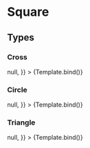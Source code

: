 
<Meta title="MDX/Square" component={Square} />


# Square

## Types

### Cross

<Canvas>
  <Story
    name="cross"
    args={{
      winner: "X",
      value: "X",
      onClick: () => null,
    }}
  >
    {Template.bind()}
  </Story>
</Canvas>

### Circle

<Canvas>
  <Story
    name="circle"
    args={{
      winner: "0",
      value: "O",
      onClick: () => null,
    }}
  >
    {Template.bind()}
  </Story>
</Canvas>

### Triangle

<Canvas>
  <Story
    name="triangle"
    args={{
      winner: "△",
      value: "△",
      onClick: () => null,
    }}
  >
    {Template.bind()}
  </Story>
</Canvas>
